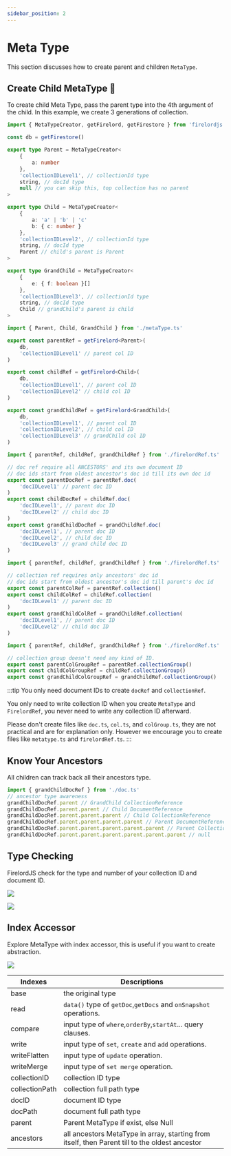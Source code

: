 ```yaml
---
sidebar_position: 2
---
```


# Meta Type

This section discusses how to create parent and children `MetaType`.


## Create Child MetaType 🦜

To create child Meta Type, pass the parent type into the 4th argument of the child. In this example, we create 3 generations of collection.

```ts title='metaType.ts'
import { MetaTypeCreator, getFirelord, getFirestore } from 'firelordjs'

const db = getFirestore()

export type Parent = MetaTypeCreator<
	{
		a: number
	},
	'collectionIDLevel1', // collectionId type
	string, // docId type
	null // you can skip this, top collection has no parent
>

export type Child = MetaTypeCreator<
	{
		a: 'a' | 'b' | 'c'
		b: { c: number }
	},
	'collectionIDLevel2', // collectionId type
	string, // docId type
	Parent // child's parent is Parent
>

export type GrandChild = MetaTypeCreator<
	{
		e: { f: boolean }[]
	},
	'collectionIDLevel3', // collectionId type
	string, // docId type
	Child // grandChild's parent is child
>
```

```ts title='firelordRef.ts'
import { Parent, Child, GrandChild } from './metaType.ts'

export const parentRef = getFirelord<Parent>(
	db,
	'collectionIDLevel1' // parent col ID
)

export const childRef = getFirelord<Child>(
	db,
	'collectionIDLevel1', // parent col ID
	'collectionIDLevel2' // child col ID
)

export const grandChildRef = getFirelord<GrandChild>(
	db,
	'collectionIDLevel1', // parent col ID
	'collectionIDLevel2', // child col ID
	'collectionIDLevel3' // grandChild col ID
)
```

```ts title='doc.ts'
import { parentRef, childRef, grandChildRef } from './firelordRef.ts'

// doc ref require all ANCESTORS' and its own document ID
// doc ids start from oldest ancestor's doc id till its own doc id
export const parentDocRef = parentRef.doc(
	'docIDLevel1' // parent doc ID
)
export const childDocRef = childRef.doc(
	'docIDLevel1', // parent doc ID
	'docIDLevel2' // child doc ID
)
export const grandChildDocRef = grandChildRef.doc(
	'docIDLevel1', // parent doc ID
	'docIDLevel2', // child doc ID
	'docIDLevel3' // grand child doc ID
)
```

```ts title='col.ts'
import { parentRef, childRef, grandChildRef } from './firelordRef.ts'

// collection ref requires only ancestors' doc id
// doc ids start from oldest ancestor's doc id till parent's doc id
export const parentColRef = parentRef.collection()
export const childColRef = childRef.collection(
	'docIDLevel1' // parent doc ID
)
export const grandChildColRef = grandChildRef.collection(
	'docIDLevel1', // parent doc ID
	'docIDLevel2' // child doc ID
)
```

```ts title='colGroup.ts'
import { parentRef, childRef, grandChildRef } from './firelordRef.ts'

// collection group doesn't need any kind of ID.
export const parentColGroupRef = parentRef.collectionGroup()
export const childColGroupRef = childRef.collectionGroup()
export const grandChildColGroupRef = grandChildRef.collectionGroup()
```

:::tip
You only need document IDs to create `docRef` and `collectionRef`.

You only need to write collection ID when you create `MetaType` and `FirelordRef`, you never need to write any collection ID afterward.

Please don't create files like `doc.ts`, `col.ts`, and `colGroup.ts`, they are not practical and are for explanation only. However we encourage you to create files like `metatype.ts` and `firelordRef.ts`.
:::

## Know Your Ancestors

All children can track back all their ancestors type.

```ts
import { grandChildDocRef } from './doc.ts'
// ancestor type awareness
grandChildDocRef.parent // GrandChild CollectionReference
grandChildDocRef.parent.parent // Child DocumentReference
grandChildDocRef.parent.parent.parent // Child CollectionReference
grandChildDocRef.parent.parent.parent.parent // Parent DocumentReference
grandChildDocRef.parent.parent.parent.parent.parent // Parent CollectionReference
grandChildDocRef.parent.parent.parent.parent.parent.parent // null
```

## Type Checking

FirelordJS check for the type and number of your collection ID and document ID.

<Image
	src="/firelordv2/metaType2.png"
	text="Unknown collection ID trigger type error"
/>

<Image
	src="/firelordv2/metaType3.png"
	text="Missing collection ID trigger type error"
/>

## Index Accessor

Explore MetaType with index accessor, this is useful if you want to create abstraction.

<Image
	src="/firelordv2/metaType4.png"
	text="Explore MetaType with index accessor."
/>

| Indexes        | Descriptions                                                                                   |
| -------------- | ---------------------------------------------------------------------------------------------- |
| base           | the original type                                                                              |
| read           | `data()` type of `getDoc`,`getDocs` and `onSnapshot` operations.                               |
| compare        | input type of `where`,`orderBy`,`startAt`... query clauses.                                    |
| write          | input type of `set`, `create` and `add` operations.                                            |
| writeFlatten   | input type of `update` operation.                                                              |
| writeMerge     | input type of `set merge` operation.                                                           |
| collectionID   | collection ID type                                                                             |
| collectionPath | collection full path type                                                                      |
| docID          | document ID type                                                                               |
| docPath        | document full path type                                                                        |
| parent         | Parent MetaType if exist, else Null                                                            |
| ancestors      | all ancestors MetaType in array, starting from itself, then Parent till to the oldest ancestor |
